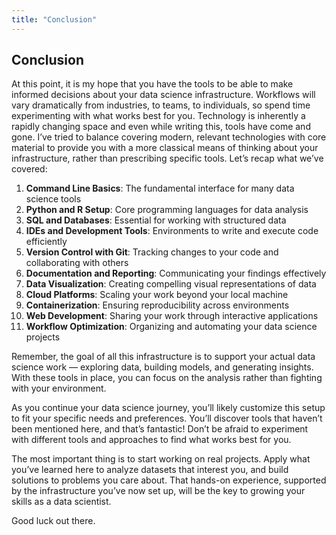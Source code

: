 ```yaml
---
title: "Conclusion"
---
```


## Conclusion

At this point, it is my hope that you have the tools to be able to make informed decisions about your data science infrastructure. Workflows will vary dramatically from industries, to teams, to individuals, so spend time experimenting with what works best for you. Technology is inherently a rapidly changing space and even while writing this, tools have come and gone. I've tried to balance covering modern, relevant technologies with core material to provide you with a more classical means of thinking about your infrastructure, rather than prescribing specific tools. Let's recap what we've covered:

1. **Command Line Basics**: The fundamental interface for many data science tools
2. **Python and R Setup**: Core programming languages for data analysis
3. **SQL and Databases**: Essential for working with structured data
4. **IDEs and Development Tools**: Environments to write and execute code efficiently
5. **Version Control with Git**: Tracking changes to your code and collaborating with others
6. **Documentation and Reporting**: Communicating your findings effectively
7. **Data Visualization**: Creating compelling visual representations of data
8. **Cloud Platforms**: Scaling your work beyond your local machine
9. **Containerization**: Ensuring reproducibility across environments
10. **Web Development**: Sharing your work through interactive applications
11. **Workflow Optimization**: Organizing and automating your data science projects

Remember, the goal of all this infrastructure is to support your actual data science work — exploring data, building models, and generating insights. With these tools in place, you can focus on the analysis rather than fighting with your environment.

As you continue your data science journey, you'll likely customize this setup to fit your specific needs and preferences. You'll discover tools that haven't been mentioned here, and that's fantastic! Don't be afraid to experiment with different tools and approaches to find what works best for you.

The most important thing is to start working on real projects. Apply what you've learned here to analyze datasets that interest you, and build solutions to problems you care about. That hands-on experience, supported by the infrastructure you've now set up, will be the key to growing your skills as a data scientist.

Good luck out there.